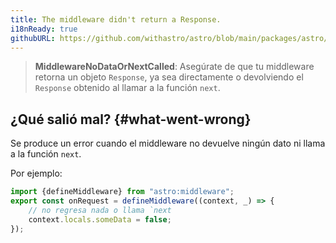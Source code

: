 ```yaml
---
title: The middleware didn't return a Response.
i18nReady: true
githubURL: https://github.com/withastro/astro/blob/main/packages/astro/src/core/errors/errors-data.ts
---
```


> **MiddlewareNoDataOrNextCalled**: Asegúrate de que tu middleware retorna un objeto `Response`, ya sea directamente o devolviendo el `Response` obtenido al llamar a la función `next`.

## ¿Qué salió mal? \{#what-went-wrong\}
Se produce un error cuando el middleware no devuelve ningún dato ni llama a la función `next`.

Por ejemplo:
```ts
import {defineMiddleware} from "astro:middleware";
export const onRequest = defineMiddleware((context, _) => {
	// no regresa nada o llama `next
	context.locals.someData = false;
});
```
